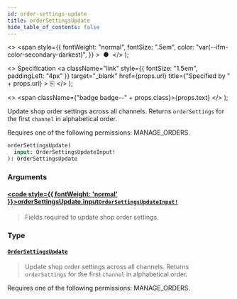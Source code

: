 ```yaml
---
id: order-settings-update
title: orderSettingsUpdate
hide_table_of_contents: false
---
```


  <>
    <span
      style={{
        fontWeight: "normal",
        fontSize: ".5em",
        color: "var(--ifm-color-secondary-darkest)",
      }}
    >
      &nbsp;●&nbsp;
    </span>
  </>
);

  <>
    Specification
    <a
      className="link"
      style={{ fontSize: "1.5em", paddingLeft: "4px" }}
      target="\_blank"
      href={props.url}
      title={"Specified by " + props.url}
    >
      ⎘
    </a>
  </>
);

  <>
    <span className={"badge badge--" + props.class}>{props.text}</span>
  </>
);

Update shop order settings across all channels. Returns `orderSettings` for the first `channel` in alphabetical order.

Requires one of the following permissions: MANAGE_ORDERS.

```graphql
orderSettingsUpdate(
  input: OrderSettingsUpdateInput!
): OrderSettingsUpdate
```

### Arguments

#### [<code style={{ fontWeight: 'normal' }}>orderSettingsUpdate.<b>input</b></code>](#)<Bullet />[`OrderSettingsUpdateInput!`](../../../api-reference/orders/inputs/order-settings-update-input) <Badge class="secondary" text="non-null"/> <Badge class="secondary" text="input"/> <Badge class="secondary" text="orders"/>

> Fields required to update shop order settings.

### Type

#### [`OrderSettingsUpdate`](../../../api-reference/orders/objects/order-settings-update) <Badge class="secondary" text="object"/> <Badge class="secondary" text="orders"/>

> Update shop order settings across all channels. Returns `orderSettings` for the first `channel` in alphabetical order.

Requires one of the following permissions: MANAGE_ORDERS.

>

